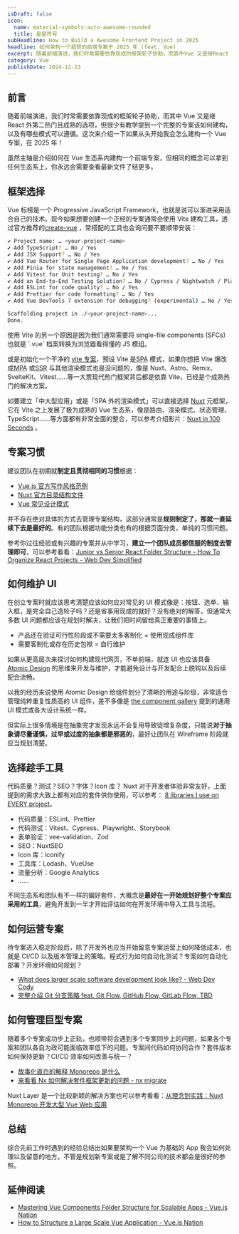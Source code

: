 ```yaml
---
isDraft: false
icon:
  name: material-symbols:auto-awesome-rounded
  title: 星星符号
subHeadline: How to Build a Awesome Frontend Project in 2025
headline: 如何架构一个超赞的前端专案于 2025 年 (feat. Vue)
excerpt: 随着前端演进，我们时常需要依靠现成的框架轮子协助，而其中Vue 又是继React 外第二热门且成熟的选项，但很少有教学提到一个完整的专案该如何建构，以及有哪些模式可以遵循。这次来介绍一下如果从头开始我会怎么建构一个 Vue 专案，在 2025 年！
category: Vue
publishDate: 2024-12-23
---
```


## 前言

随着前端演进，我们时常需要依靠现成的框架轮子协助，而其中 Vue 又是继 React 外第二热门且成熟的选项，但很少有教学提到一个完整的专案该如何建构，以及有哪些模式可以遵循。这次来介绍一下如果从头开始我会怎么建构一个 Vue 专案，在 2025 年！

<Sidenote type="info">
  虽然主轴是介绍如何在 Vue
  生态系内建构一个前端专案，但相同的概念可以拿到任何生态系上，你永远会需要查看最新文件了结更多。
</Sidenote>

## 框架选择

Vue 标榜是一个 Progressive JavaScript Framework，也就是说可以渐进采用适合自己的技术。现今如果想要创建一个正经的专案通常会使用 Vite 建构工具，透过官方推荐的[create-vue](https://github.com/vuejs/create-vue) ，常搭配的工具也会询问要不要顺带安装：

```bash
✔ Project name: … <your-project-name>
✔ Add TypeScript? … No / Yes
✔ Add JSX Support? … No / Yes
✔ Add Vue Router for Single Page Application development? … No / Yes
✔ Add Pinia for state management? … No / Yes
✔ Add Vitest for Unit testing? … No / Yes
✔ Add an End-to-End Testing Solution? … No / Cypress / Nightwatch / Playwright
✔ Add ESLint for code quality? … No / Yes
✔ Add Prettier for code formatting? … No / Yes
✔ Add Vue DevTools 7 extension for debugging? (experimental) … No / Yes

Scaffolding project in ./<your-project-name>...
Done.
```

<Sidenote type="info">
  使用 Vite 的另一个原因是因为我们通常需要将 single-file components (SFCs) 也就是 `.vue` 档案转换为浏览器看得懂的 JS
  模组。
</Sidenote>

或是初始化一个干净的 [vite 专案](https://vite.dev/guide/)，预设 Vite 是<abbr title="Single Page Application">SPA</abbr> 模式，如果你想把 Vite 爆改成<abbr title="Multi Page Application">MPA</abbr> 或<abbr title="Server Side Rendering">SSR</abbr> 与其他渲染模式也是没问题的，像是 Nuxt、Astro、Remix、 SvelteKit、Vitest……等一大票现代热门框架背后都是依靠 Vite，已经是个成熟热门的解决方案。

如要建立「中大型应用」或是「SPA 外的渲染模式」可以直接选择 [Nuxt](https://nuxt.com/) 元框架，它在 Vite 之上发展了极为成熟的 Vue 生态系，像是路由、渲染模式、状态管理、TypeScript……等方面都有非常全面的整合，可以参考介绍影片：[Nuxt in 100 Seconds](https://www.youtube.com/watch?v=dCxSsr5xuL8) 。

## 专案习惯

建议团队在初期就**制定且贯彻相同的习惯**根据：

- [Vue.js 官方写作风格范例](https://vuejs.org/style-guide/)
- [Nuxt 官方目录结构文件](https://nuxt.com/docs/guide/directory-structure/app)
- [Vue 常见设计模式](https://www.patterns.dev/vue/components)

并不存在绝对具体的方式去管理专案结构，这部分通常是**规则制定了，那就一直延续下去是最好的**。有的团队根据功能分类也有的根据页面分类，单纯的习惯问题。

参考你过往经验或有兴趣的专案并从中学习，**建立一个团队成员都信服的制度去管理即可**，可以参考看看：[Junior vs Senior React Folder Structure - How To Organize React Projects - Web Dev Simplified](https://www.youtube.com/watch?v=UUga4-z7b6s)

## 如何维护 UI

在创立专案时就应该思考清楚应该如何应对常见的 UI 模式像是：按钮、选单、输入框，是完全自己造轮子吗？还是省事用现成的就好？没有绝对的解答，但通常大多数 UI 问题都应该在规划时解决，让我们把时间留给真正重要的事情上。

- 产品还在验证可行性阶段或不需要太多客制化 = 使用现成组件库
- 需要客制化或存在历史包袱 = 自行维护

如果从更高层次来探讨如何构建现代网页，不单前端，就连 UI 也应该具备 [Atomic Design](https://atomicdesign.bradfrost.com/chapter-2/) 的思维来开发与维护，才能避免设计与开发配合上脱钩以及后续配合流畅。

以我的经历来说使用 Atomic Design 给组件划分了清晰的用途与阶级，非常适合管理纯粹重复性质高的 UI 组件，差不多像是 [the component gallery](https://component.gallery/components/) 提到的通用 UI 模式或各大设计系统一样。

但实际上很多情境是在抽象完才发现永远不会复用导致徒增复杂度，只能说**对于抽象请尽量谨慎，过早或过度的抽象都是邪恶的**，最好让团队在 Wireframe 阶段就应当规划清楚。

## 选择趁手工具

代码质量？测试？SEO？字体？Icon 库？ Nuxt 对于开发者体验非常友好，上面提到的需求大致上都有对应的套件供你使用，可以参考： [8 libraries I use on EVERY project](https://www.youtube.com/watch?v=_GrdYoO3h0g&list=PLKE7c8z_v-jnt2YlEfF0kFSOehB_Fgxom)。

- 代码质量：ESLint、Prettier
- 代码测试：Vitest、Cypress、Playwright、Storybook
- 表单验证：vee-validation、Zod
- SEO：NuxtSEO
- Icon 库：iconify
- 工具库：Lodash、VueUse
- 流量分析：Google Analytics
- ……

不同生态系和团队有不一样的偏好套件，大概念是**最好在一开始规划好整个专案应采用的工具**，避免开发到一半才开始评估如何在开发环境中导入工具与流程。

## 如何运营专案

待专案进入稳定阶段后，除了开发外也应当开始留意专案运营上如何降低成本，也就是 CI/CD 以及版本管理上的策略。程式行为如何自动化测试？专案如何自动化部署？开发环境如何规划？

- [What does larger scale software development look like? - Web Dev Cody](https://www.youtube.com/watch?v=Dl-BdxNRUqs)
- [完整介绍 Git 分支策略 feat. Git Flow, GitHub Flow, GitLab Flow, TBD](https://www.webdong.dev/post/trunk-based-development/)

## 如何管理巨型专案

随着多个专案成功步上正轨，也顺带将会遇到多个专案同步上的问题，如果各个专案和团队各自为政可能面临效率低下的问题。专案间代码如何协同合作？套件版本如何保持更新？CI/CD 效率如何改善与统一？

- [故事化直白的解释 Monorepo 是什么](https://www.webdong.dev/post/explain-monorepo/)
- [来看看 Nx 如何解决套件框架更新的问题 - nx migrate](https://www.webdong.dev/post/nx-migrate-to-solve-upgrade-problem/)

Nuxt Layer 是一个比较新颖的解决方案也可以参考看看：[从理念到实践：Nuxt Monorepo 开发大型 Vue Web 应用](https://serko.dev/post/nuxt-3-monorepo-zh)

## 总结

综合先前工作时遇到的经验总结出如果要架构一个 Vue 为基础的 App 我会如何处理以及留意的地方。不管是规划新专案或是了解不同公司的技术都会是很好的参照。

## 延伸阅读

- [Mastering Vue Components Folder Structure for Scalable Apps - Vue.js Nation](https://vueschool.io/articles/vuejs-tutorials/structuring-vue-components/)
- [How to Structure a Large Scale Vue Application - Vue.js Nation](https://vueschool.io/articles/vuejs-tutorials/how-to-structure-a-large-scale-vue-application/)

